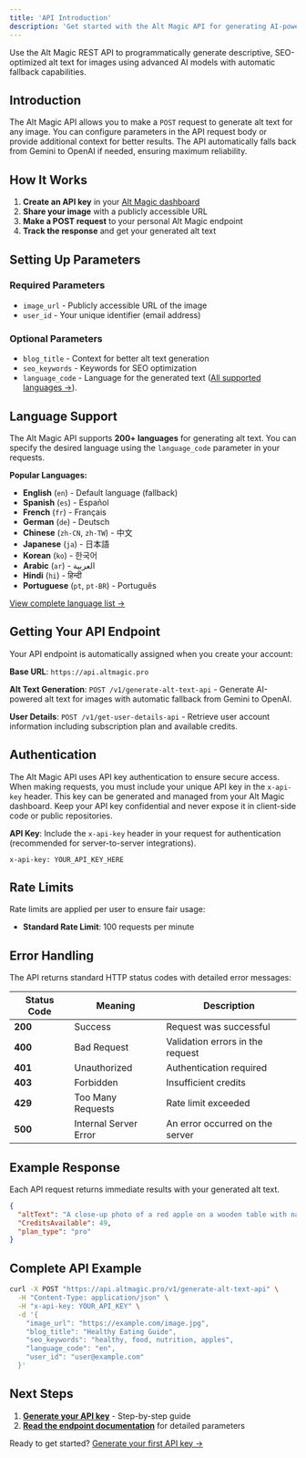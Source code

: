 ```yaml
---
title: 'API Introduction'
description: 'Get started with the Alt Magic API for generating AI-powered alt text'
---
```



Use the Alt Magic REST API to programmatically generate descriptive, SEO-optimized alt text for images using advanced AI models with automatic fallback capabilities.

## Introduction

The Alt Magic API allows you to make a `POST` request to generate alt text for any image. You can configure parameters in the API request body or provide additional context for better results. The API automatically falls back from Gemini to OpenAI if needed, ensuring maximum reliability.

## How It Works

1. **Create an API key** in your [Alt Magic dashboard](https://app.altmagic.pro)
2. **Share your image** with a publicly accessible URL
3. **Make a POST request** to your personal Alt Magic endpoint
4. **Track the response** and get your generated alt text

## Setting Up Parameters

### Required Parameters
- `image_url` - Publicly accessible URL of the image
- `user_id` - Your unique identifier (email address)

### Optional Parameters
- `blog_title` - Context for better alt text generation
- `seo_keywords` - Keywords for SEO optimization
- `language_code` - Language for the generated text ([All supported languages →](/api-reference/language-support)). 

## Language Support

The Alt Magic API supports **200+ languages** for generating alt text. You can specify the desired language using the `language_code` parameter in your requests.

**Popular Languages:**
- **English** (`en`) - Default language (fallback)
- **Spanish** (`es`) - Español
- **French** (`fr`) - Français
- **German** (`de`) - Deutsch
- **Chinese** (`zh-CN`, `zh-TW`) - 中文
- **Japanese** (`ja`) - 日本語
- **Korean** (`ko`) - 한국어
- **Arabic** (`ar`) - العربية
- **Hindi** (`hi`) - हिन्दी
- **Portuguese** (`pt`, `pt-BR`) - Português

[View complete language list →](/api-reference/language-support)

## Getting Your API Endpoint

Your API endpoint is automatically assigned when you create your account:

**Base URL**: `https://api.altmagic.pro`

**Alt Text Generation**: `POST /v1/generate-alt-text-api` - Generate AI-powered alt text for images with automatic fallback from Gemini to OpenAI.

**User Details**: `POST /v1/get-user-details-api` - Retrieve user account information including subscription plan and available credits.

## Authentication

The Alt Magic API uses API key authentication to ensure secure access. When making requests, you must include your unique API key in the `x-api-key` header. This key can be generated and managed from your Alt Magic dashboard. Keep your API key confidential and never expose it in client-side code or public repositories.

**API Key**: Include the `x-api-key` header in your request for authentication (recommended for server-to-server integrations).

```http
x-api-key: YOUR_API_KEY_HERE
```


## Rate Limits

Rate limits are applied per user to ensure fair usage:

- **Standard Rate Limit**: 100 requests per minute



## Error Handling

The API returns standard HTTP status codes with detailed error messages:

| Status Code | Meaning                                      | Description                                 |
|-------------|----------------------------------------------|---------------------------------------------|
| **200**     | Success                                      | Request was successful                      |
| **400**     | Bad Request                                  | Validation errors in the request            |
| **401**     | Unauthorized                                 | Authentication required                     |
| **403**     | Forbidden                                    | Insufficient credits                        |
| **429**     | Too Many Requests                            | Rate limit exceeded                         |
| **500**     | Internal Server Error                        | An error occurred on the server             |



## Example Response

Each API request returns immediate results with your generated alt text.

```json
{
  "altText": "A close-up photo of a red apple on a wooden table with natural lighting",
  "CreditsAvailable": 49,
  "plan_type": "pro"
}
```

## Complete API Example

```bash
curl -X POST "https://api.altmagic.pro/v1/generate-alt-text-api" \
  -H "Content-Type: application/json" \
  -H "x-api-key: YOUR_API_KEY" \
  -d '{
    "image_url": "https://example.com/image.jpg",
    "blog_title": "Healthy Eating Guide",
    "seo_keywords": "healthy, food, nutrition, apples",
    "language_code": "en",
    "user_id": "user@example.com"
  }'
```

## Next Steps

1. **[Generate your API key](/api-reference/api-key-generation)** - Step-by-step guide
2. **[Read the endpoint documentation](/api-reference/alt-text-generation)** for detailed parameters

Ready to get started? [Generate your first API key →](/api-reference/api-key-generation)
